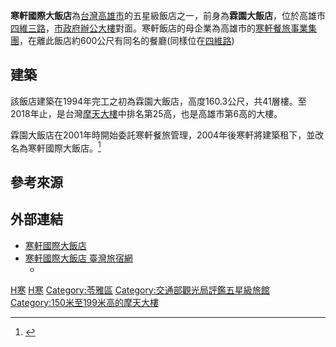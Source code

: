 {{coord|22.619010|120.311015|display=title}}
{{Infobox_Company
|company_name   = 寒軒國際大飯店
|company_name_en   = Han-Hsien International Hotel
|company_logo   = 
[[File:Han-Hsien_International_Hotel.JPG|200px]]
|company_type   = [[旅館|旅館]]
|company_slogan =
|predecessor = 霖園大飯店
|local_code_name = TW
|local_code = 27202520
|foundation     = 1994年
|location       = {{ROC-TW}}<br>[[高雄市|高雄市]][[苓雅區|苓雅區]][[四維三路|四維三路]]33號
|key_people     = [[董事長|董事長]]：崔鐵柱 
|industry       = 
|products       = 
|revenue        =
|num_employees  =
|parent         = [[寒軒餐旅事業集團|寒軒餐旅事業集團]]
|capital        = [[新台幣|新台幣]]120,000,000元
|homepage       = [http://www.han-hsien.com.tw/hhih/index.php www.han-hsien.com.tw]
}}{{Distinguish|寒舍集團}}'''寒軒國際大飯店'''為[[台灣|台灣]][[高雄市|高雄市]]的五星級飯店之一，前身為'''霖園大飯店'''，位於高雄市[[四維路_(高雄市)|四維三路]]，[[高雄市政府|市政府辦公大樓]]對面。寒軒飯店的母企業為高雄市的[[寒軒餐旅事業集團|寒軒餐旅事業集團]]，在離此飯店約600公尺有同名的餐廳(同樣位在[[四維路|四維路]])

==建築==
該飯店建築在1994年完工之初為霖園大飯店，高度160.3公尺，共41層樓。至2018年止，是台灣[[摩天大樓|摩天大樓]]中排名第25高，也是高雄市第6高的大樓。

霖園大飯店在2001年時開始委託寒軒餐旅管理，2004年後寒軒將建築租下，並改名為寒軒國際大飯店。<ref>{{Cite web |url=http://www.han-hsien.com.tw/index_main.php |title=寒軒餐旅 |access-date=2010-09-24 |archive-date=2016-06-13 |archive-url=https://web.archive.org/web/20160613025813/http://www.han-hsien.com.tw/index_main.php |dead-url=no }}</ref>

==參考來源==
{{reflist}}

==外部連結==
*[http://www.han-hsien.com.tw/ 寒軒國際大飯店] {{Wayback|url=http://www.han-hsien.com.tw/ |date=20181001231436 }}
*[https://taiwanstay.net.tw/room/4096 寒軒國際大飯店 臺灣旅宿網] {{Wayback|url=https://taiwanstay.net.tw/room/4096 |date=20200927051713 }}
**{{facebook|hanhsien33fansclub|寒軒國際大飯店 Han-Hsien International Hotel}}

{{台灣摩天大樓}}
{{台灣5星級旅館}}
{{Taiwanese building-stub}}

[[Category:高雄市旅館|H寒]]
[[Category:高雄市摩天大樓|H寒]]
[[Category:苓雅區|Category:苓雅區]]
[[Category:交通部觀光局評鑑五星級旅館|Category:交通部觀光局評鑑五星級旅館]]
[[Category:150米至199米高的摩天大樓|Category:150米至199米高的摩天大樓]]